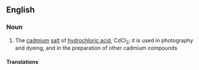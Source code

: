 ==English==

===Noun===
{{wikipedia}}
{{en-noun|-}}

# {{lb|en|inorganic compound}} The [[cadmium]] [[salt]] of [[hydrochloric acid]], CdCl<sub>2</sub>; it is used in photography and dyeing, and in the preparation of other cadmium compounds

====Translations====
{{trans-top|CdCl<sub>2</sub>}}
{{trans-mid}}
{{trans-bottom}}
